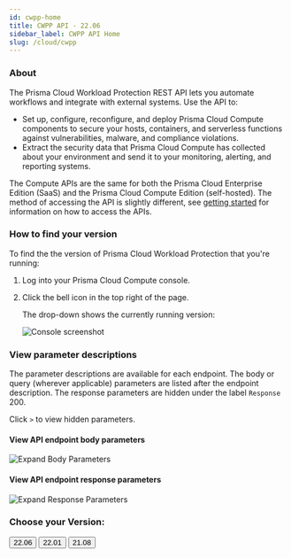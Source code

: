 ```yaml
---
id: cwpp-home
title: CWPP API - 22.06
sidebar_label: CWPP API Home
slug: /cloud/cwpp
---
```



### About

The Prisma Cloud Workload Protection REST API lets you automate workflows and integrate with external systems.
Use the API to:

- Set up, configure, reconfigure, and deploy Prisma Cloud Compute components to secure your hosts, containers, and serverless functions against vulnerabilities, malware, and compliance violations.
- Extract the security data that Prisma Cloud Compute has collected about your environment and send it to your monitoring, alerting, and reporting systems.

The Compute APIs are the same for both the Prisma Cloud Enterprise Edition (SaaS) and the Prisma Cloud Compute Edition (self-hosted).
The method of accessing the API is slightly different, see [getting started](https://prisma.pan.dev/docs/cloud/cwpp/cwpp-gs) for information on how to access the APIs.

### How to find your version

To find the the version of Prisma Cloud Workload Protection that you're running:

1. Log into your Prisma Cloud Compute console.

1. Click the bell icon in the top right of the page.

   The drop-down shows the currently running version:

   ![Console screenshot](/img/compute-version.png)

### View parameter descriptions

The parameter descriptions are available for each endpoint. The body or query (wherever applicable) parameters are listed after the endpoint description.
The response parameters are hidden under the label `Response` 200.

Click `>` to view hidden parameters.

#### View API endpoint body parameters

![Expand Body Parameters](/img/expandingbodyparameters.gif)

#### View API endpoint response parameters

![Expand Response Parameters](/img/expandingresponse.gif)

### Choose your Version:

<div className="row">
  <Link to="/api/cloud/cwpp/">
    <button
      className="button button--secondary button--outline button--lg"
      href="/api/cloud/cwpp/"
    >
      22.06
    </button>
  </Link>
  <Link to="/api/cloud/cwpp/22-01">
    <button
      className="button button--secondary button--outline button--lg"
      href="/api/cloud/cwpp/22-01"
    >
      22.01
    </button>
  </Link>
  <Link to="/api/cloud/cwpp/21-08">
    <button
      className="button button--secondary button--outline button--lg"
      href="/api/cloud/cwpp/21-08"
    >
      21.08
    </button>
  </Link>
</div>
